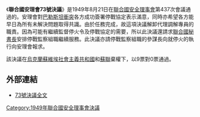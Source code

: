 {{Infobox UN resolution
|number = 73
|organ = SC
|year = 1949年
|date = 8月21日
|meeting = 437
|code =S/RES/73
|document = http://www.un.org/zh/documents/view_doc.asp?symbol=S/RES/73(1949)
|for = 9
|abstention = 2
|against = 0
|subject = 巴勒斯坦問題
|result = 通過
|image = 
|caption = 
}}

《'''聯合國安理會73號決議'''》是1949年8月21日在[[聯合國安全理事會|聯合國安全理事會]]第437次會議通過的。安理會對[[阿以衝突|巴勒斯坦衝突]]各方成功簽署停戰協定表示滿意，同時亦希望各方能早日為所有未解決問題取得共識。由於任務完成，故這項決議解卸代理調解專員的職責。因為可能有繼續監督停火令及停戰協定的需要，所以此決議還請求[[聯合國秘書長|聯合國秘書長]]安排停戰監察組職繼續服務。此決議亦請停戰監察組職的參謀長向就停火的執行向安理會報求。

該決議在[[烏克蘭蘇維埃社會主義共和國|烏克蘭蘇維埃社會主義共和國]]和[[蘇聯|蘇聯]]棄權下，以9票對0票通過。

==外部連結==
*[http://www.un.org/zh/documents/view_doc.asp?symbol=S/RES/73(1949) 73號決議全文] {{Wayback|url=http://www.un.org/zh/documents/view_doc.asp?symbol=S%2FRES%2F73%281949%29 |date=20150910154859 }}

{{UN-stub}}
{{UNSCR 1949}}

[[Category:1949年聯合國安全理事會決議|Category:1949年聯合國安全理事會決議]]
